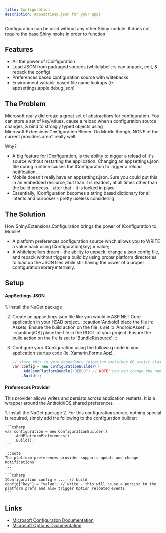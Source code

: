 ```yaml
---
title: Configuration
description: AppSettings.json for your apps
---
```


<NugetBadge name="Shiny.Extensions.Configuration" />

Configuration can be used without any other Shiny module.  It does not require the base Shiny hooks in order to function

## Features

* All the power of IConfiguration
* Load JSON from packaged sources (whitelabellers can unpack, edit, & repack the config)
* Preferences based configuration source with writebacks
* Environment variable based file name lookups (ie. appsettings.apple.debug.json)

## The Problem

Microsoft really did create a great set of abstractions for configuration.  You can store a set of key/values, cause a reload when a configuration source changes, & bind to strongly typed objects using Microsoft.Extensions.Configuration.Binder. On Mobile though, NONE of the current providers aren't really well.

Why?
* A big feature for IConfiguration, is the ability to trigger a reload of it's source without restarting the application.  Changing an appsettings.json file during runtime causes the IConfiguration to trigger a reload notification. 
* Mobile doesn't really have an appsettings.json.  Sure you could put this in an embedded resource, but than it is readonly at all times other than the build process... after that - it is locked in place
* Essentially, IConfiguration becomes a string based dictionary for all intents and purposes - pretty useless considering

## The Solution

How Shiny.Extensions.Configuration brings the power of IConfiguration to Mobile!
* A platform preferences configuration source which allows you to WRITE a value back using IConfiguration[key] = value;
* A whitelabellers dream - the ability to unpack, change a json config file, and repack without trigger a build by using proper platform directories to load up the JSON files while still having the power of a proper configuration library internally.

## Setup

#### AppSettings JSON
<Steps>
1. Install the NuGet package <NugetBadge name="Shiny.Extensions.Configuration" label="Shiny.Extensions.Configuration" />

2. Create an appsettings.json file like you would in ASP.NET Core application in your HEAD project.
    :::caution[Android]
    place the file in: Assets.  Ensure the build action on the file is set to 'AndroidAsset'
    :::
    :::caution[iOS]
    place the file in the ROOT of your project.  Ensure the build action on the file is set to 'BundleResource'
    :::   

3. Configure your IConfiguration using the following code in your application startup code (ie. Xamarin.Forms App).
    ```csharp
    // store this in your dependency injection container OR static class
    var config = new ConfigurationBuilder()
        .AddJsonPlatformBundle("DEBUG") // NOTE: you can change the name of appsettings.json to something else and pass as an argument here
        .Build();
    ```
</Steps>


#### Preferences Provider

This provider allows writes and persists across application restarts.  It is a wrapper around the Android/iOS shared preferences.

<Steps>
1. Install the NuGet package <NugetBadge name="Shiny.Extensions.Configuration" label="Shiny.Extensions.Configuration" />
2. For this configuration source, nothing special is required, simply add the following to the configuration builder:

    ```csharp
    var configuration = new ConfigurationBuilder()
        .AddPlatformPreferences()
        .Build();
    ```

    :::note
    The platform preferences provider supports updats and change notifications
    :::

    ```csharp
    IConfiguration config = ...; // build
    config["key"] = "value"; // write - this will cause a persist to the platform prefs and also trigger Option reloated events
    ```
</Steps>

## Links
* [Microsoft Configuration Documentation](https://docs.microsoft.com/en-us/aspnet/core/fundamentals/configuration/?view=aspnetcore-6.0)
* [Microsoft Options Documentation](https://docs.microsoft.com/en-us/aspnet/core/fundamentals/configuration/options?view=aspnetcore-6.0)
